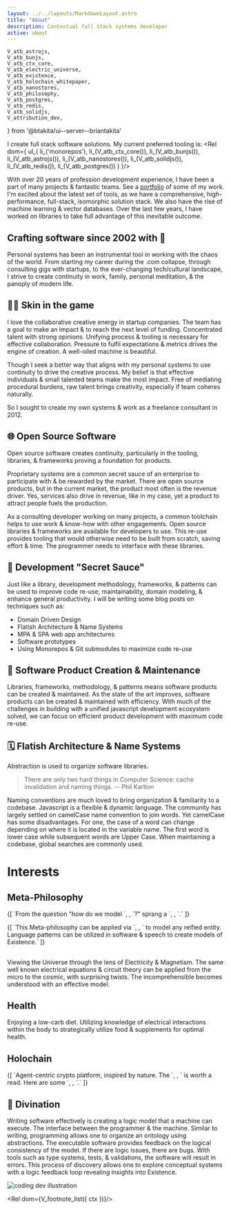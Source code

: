 ```yaml
---
layout: ../../layouts/MarkdownLayout.astro
title: "About"
description: Contextual full stack systems developer
active: about
---
```

	V_atb_astrojs,
	V_atb_bunjs,
	V_atb_ctx_core,
	V_atb_electric_universe,
	V_atb_existence,
	V_atb_holochain_whitepaper,
	V_atb_nanostores,
	V_atb_philosophy,
	V_atb_postgres,
	V_atb_redis,
	V_atb_solidjs,
	V_attribution_dev,
} from '@btakita/ui--server--briantakita'

I create full stack software solutions. My current preferred tooling is:
<Rel dom={
	ul_(
		li_('monorepos'),
		li_(V_atb_ctx_core()),
		li_(V_atb_bunjs()),
		li_(V_atb_astrojs()),
		li_(V_atb_nanostores()),
		li_(V_atb_solidjs()),
		li_(V_atb_redis()),
		li_(V_atb_postgres())
	)
}/>

With over 20 years of profession development experience, I have been a part of many projects & fantastic teams. See a
[portfolio](/portfolio) of some of my work. I'm excited about the latest set of tools, as we have a comprehensive,
high-performance, full-stack, isomorphic solution stack. We also have the rise of machine learning & vector databases.
Over the last few years, I have worked on libraries to take full advantage of this inevitable outcome.

## Crafting software since 2002 with 💖

Personal systems has been an instrumental tool in working with the chaos of the world. From starting my career
during the .com collapse, through consulting gigs with startups, to the ever-changing tech/cultural landscape, I
strive to create continuity in work, family, personal meditation, & the panoply of modern life.

## 👊🏼 Skin in the game

I love the collaborative creative energy in startup companies. The team has a goal to make an impact & to reach the
next level of funding. Concentrated talent with strong opinions. Unifying process & tooling is necessary for
effective collaboration. Pressure to fulfil expectations & metrics drives the engine of creation. A well-oiled
machine is beautiful.

Though I seek a better way that aligns with my personal systems to use continuity to drive the creative process. My
belief is that effective individuals & small talented teams make the most impact. Free of mediating procedural
burdens, raw talent brings creativity, especially if team coheres naturally.

So I sought to create my own systems & work as a freelance consultant in 2012.

## 🌐 Open Source Software

Open source software creates continuity, particularly in the tooling, libraries, & frameworks proving a foundation
for products.

Proprietary systems are a common secret sauce of an enterprise to participate with & be rewarded by the market.
There are open source products, but in the current market, the product most often is the revenue driver. Yes,
services also drive in revenue, like in my case, yet a product to attract people fuels the production.

As a consulting developer working on many projects, a common toolchain helps to use work & know-how with other
engagements. Open source libraries & frameworks are available for developers to use. This re-use provides tooling
that would otherwise need to be built from scratch, saving effort & time. The programmer needs to interface with
these libraries.

## 🍯 Development "Secret Sauce"

Just like a library, development methodology, frameworks, & patterns can be used to improve code re-use,
maintainability, domain modeling, & enhance general productivity. I will be writing some blog posts on techniques
such as:

- Domain Driven Design
- Flatish Architecture & Name Systems
- MPA & SPA web app architectures
- Software prototypes
- Using Monorepos & Git submodules to maximize code re-use

## 🚀 Software Product Creation & Maintenance

Libraries, frameworks, methodology, & patterns means software products can be created & maintained. As the state of
the art improves, software products can be created & maintained with efficiency. With much of the challenges in
building with a unified javascript development ecosystem solved, we can focus on efficient product development with
maximum code re-use.

## 🗓 Flatish Architecture & Name Systems

Abstraction is used to organize software libraries.

> There are only two hard things in Computer Science: cache invalidation and naming things.
> -- Phil Karlton

Naming conventions are much loved to bring organization & familiarity to a codebase. Javascript is a flexible &
dynamic language. The community has largely settled on camelCase name convention to join words. Yet camelCase has
some disadvantages. For one, the case of a word can change depending on where it is located in the variable name.
The first word is lower case while subsequent words are Upper Case. When maintaining a codebase, global searches are
commonly used.

# Interests

## Meta-Philosophy

<p>
	{[
		`From the question "how do we model `,
		<Rel dom={V_atb_existence()}/>,
		`?" sprang a `,
		<Rel dom={V_atb_philosophy()}/>,
		`.`
	]}
</p>
<p>
	{[
		`This Meta-philosophy can be applied via `,
		<Rel dom={
			V_atb({ href: '/posts/magic-connections-with-the-philosophy-of-language'},
				`language`)
		}/>,
		` to model any reified entity. Language patterns can be utilized in software & speech to create models of
		Existence.`
	]}
</p>
<h2>
	<Rel dom={V_atb_electric_universe()}/>
</h2>

Viewing the Universe through the lens of Electricity & Magnetism.  The same well known electrical equations &
circuit theory can be applied from the micro to the cosmic, with surprising twists. The incomprehensible becomes
understood with an effective model.

## Health

Enjoying a low-carb diet. Utilizing knowledge of electrical interactions within the body to strategically utilize
food & supplements for optimal health.

## Holochain

<p>
	{[
		`Agent-centric crypto platform, inspired by nature. The `,
		<Rel dom={V_atb_holochain_whitepaper()}/>,
		` is worth a read. Here are some `,
		<Rel dom={
			V_atb({ href: 'https://github.com/btakita/holochain-notes/blob/master/whitepaper.md' },
				'notes')
		}/>,
		`.`
	]}
</p>

## 🌙 Divination

Writing software effectively is creating a logic model that a machine can execute. The interface between the
programmer & the machine. Similar to writing, programming allows one to organize an ontology using abstractions. The
executable software provides feedback on the logical consistency of the model. If there are logic issues, there are
bugs. With tools such as type systems, tests, & validations, the software will result in errors. This process of
discovery allows one to explore conceptual systems with a logic feedback loop revealing insights into Existence.

<div>
	<img src="/assets/images/dev.svg" class="sm:w-1/2 mx-auto" alt="coding dev illustration"/>
	<Rel dom={V_attribution_dev({ ctx })}/>
</div>

<Rel dom={V_footnote_list({ ctx })}/>
